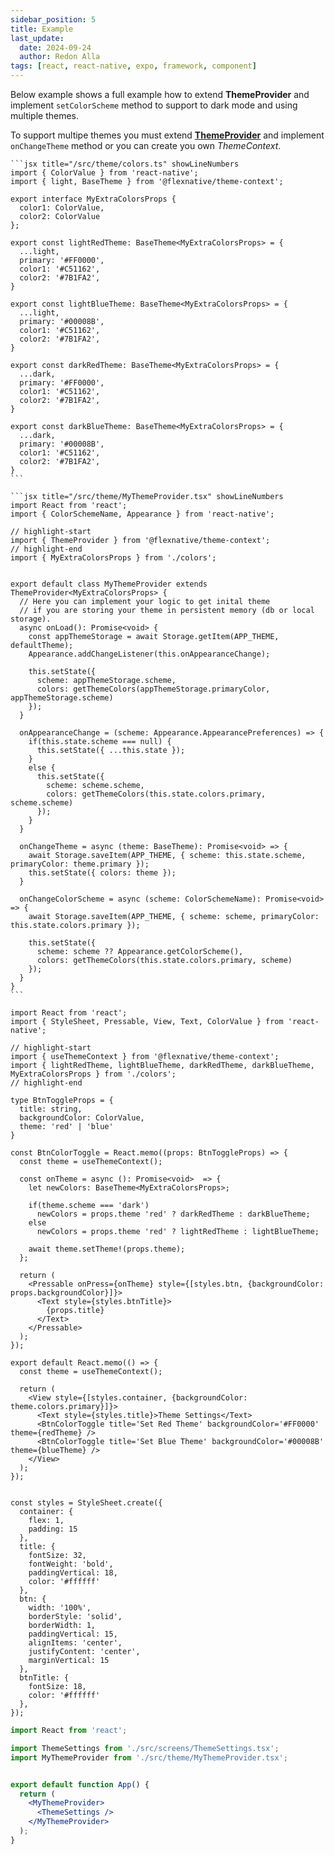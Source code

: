 ```yaml
---
sidebar_position: 5
title: Example
last_update:
  date: 2024-09-24
  author: Redon Alla
tags: [react, react-native, expo, framework, component]
---
```




Below example shows a full example how to extend **ThemeProvider** and implement `setColorScheme` method to support to dark mode
and using multiple themes.

To support multipe themes you must extend **[ThemeProvider](/docs/getting-started/setup-@flexnative/theme-provider#using-themeprovider)**
and implement `onChangeTheme` method or you can create you own *ThemeContext*.

<Tabs>
  <TabItem value="colors-file" label="colors">

    ```jsx title="/src/theme/colors.ts" showLineNumbers
    import { ColorValue } from 'react-native';
    import { light, BaseTheme } from '@flexnative/theme-context';

    export interface MyExtraColorsProps {
      color1: ColorValue,
      color2: ColorValue
    };

    export const lightRedTheme: BaseTheme<MyExtraColorsProps> = {
      ...light,
      primary: '#FF0000',
      color1: '#C51162',
      color2: '#7B1FA2',
    }

    export const lightBlueTheme: BaseTheme<MyExtraColorsProps> = {
      ...light,
      primary: '#00008B',
      color1: '#C51162',
      color2: '#7B1FA2',
    }

    export const darkRedTheme: BaseTheme<MyExtraColorsProps> = {
      ...dark,
      primary: '#FF0000',
      color1: '#C51162',
      color2: '#7B1FA2',
    }

    export const darkBlueTheme: BaseTheme<MyExtraColorsProps> = {
      ...dark,
      primary: '#00008B',
      color1: '#C51162',
      color2: '#7B1FA2',
    }
    ```

  </TabItem>
  <TabItem value="themprovider-file" label="MyThemeProvider">

    ```jsx title="/src/theme/MyThemeProvider.tsx" showLineNumbers
    import React from 'react';
    import { ColorSchemeName, Appearance } from 'react-native';

    // highlight-start
    import { ThemeProvider } from '@flexnative/theme-context';
    // highlight-end
    import { MyExtraColorsProps } from './colors';


    export default class MyThemeProvider extends ThemeProvider<MyExtraColorsProps> {
      // Here you can implement your logic to get inital theme
      // if you are storing your theme in persistent memory (db or local storage).
      async onLoad(): Promise<void> {
        const appThemeStorage = await Storage.getItem(APP_THEME, defaultTheme);
        Appearance.addChangeListener(this.onAppearanceChange);

        this.setState({
          scheme: appThemeStorage.scheme,
          colors: getThemeColors(appThemeStorage.primaryColor, appThemeStorage.scheme)
        });
      }

      onAppearanceChange = (scheme: Appearance.AppearancePreferences) => {
        if(this.state.scheme === null) {
          this.setState({ ...this.state });
        }
        else {
          this.setState({
            scheme: scheme.scheme,
            colors: getThemeColors(this.state.colors.primary, scheme.scheme)
          });
        }
      }

      onChangeTheme = async (theme: BaseTheme): Promise<void> => {
        await Storage.saveItem(APP_THEME, { scheme: this.state.scheme, primaryColor: theme.primary });
        this.setState({ colors: theme });
      }

      onChangeColorScheme = async (scheme: ColorSchemeName): Promise<void>  => {
        await Storage.saveItem(APP_THEME, { scheme: scheme, primaryColor: this.state.colors.primary });

        this.setState({
          scheme: scheme ?? Appearance.getColorScheme(),
          colors: getThemeColors(this.state.colors.primary, scheme)
        });
      }
    }
    ```
  </TabItem>

  <TabItem value="theme-settings-file" label="ThemeSettings">

  ```tsx title="/src/screens/ThemeSettings.tsx" showLineNumbers
  import React from 'react';
  import { StyleSheet, Pressable, View, Text, ColorValue } from 'react-native';

  // highlight-start
  import { useThemeContext } from '@flexnative/theme-context';
  import { lightRedTheme, lightBlueTheme, darkRedTheme, darkBlueTheme, MyExtraColorsProps } from './colors';
  // highlight-end

  type BtnToggleProps = {
    title: string,
    backgroundColor: ColorValue,
    theme: 'red' | 'blue'
  }

  const BtnColorToggle = React.memo((props: BtnToggleProps) => {
    const theme = useThemeContext();

    const onTheme = async (): Promise<void>  => {
      let newColors: BaseTheme<MyExtraColorsProps>;

      if(theme.scheme === 'dark')
        newColors = props.theme 'red' ? darkRedTheme : darkBlueTheme;
      else
        newColors = props.theme 'red' ? lightRedTheme : lightBlueTheme;

      await theme.setTheme!(props.theme);
    };

    return (
      <Pressable onPress={onTheme} style={[styles.btn, {backgroundColor: props.backgroundColor}]}>
        <Text style={styles.btnTitle}>
          {props.title}
        </Text>
      </Pressable>
    );
  });

  export default React.memo(() => {
    const theme = useThemeContext();

    return (
      <View style={[styles.container, {backgroundColor: theme.colors.primary}]}>
        <Text style={styles.title}>Theme Settings</Text>
        <BtnColorToggle title='Set Red Theme' backgroundColor='#FF0000' theme={redTheme} />
        <BtnColorToggle title='Set Blue Theme' backgroundColor='#00008B' theme={blueTheme} />
      </View>
    );
  });


  const styles = StyleSheet.create({
    container: {
      flex: 1,
      padding: 15
    },
    title: {
      fontSize: 32,
      fontWeight: 'bold',
      paddingVertical: 18,
      color: '#ffffff'
    },
    btn: {
      width: '100%',
      borderStyle: 'solid',
      borderWidth: 1,
      paddingVertical: 15,
      alignItems: 'center',
      justifyContent: 'center',
      marginVertical: 15
    },
    btnTitle: {
      fontSize: 18,
      color: '#ffffff'
    },
  });
  ```

  </TabItem>

  <TabItem value="app-file" label="App">

  ```jsx title="/App.ts" showLineNumbers
  import React from 'react';

  import ThemeSettings from './src/screens/ThemeSettings.tsx';
  import MyThemeProvider from './src/theme/MyThemeProvider.tsx';


  export default function App() {
    return (
      <MyThemeProvider>
        <ThemeSettings />
      </MyThemeProvider>
    );
  }
  ```

  </TabItem>
</Tabs>